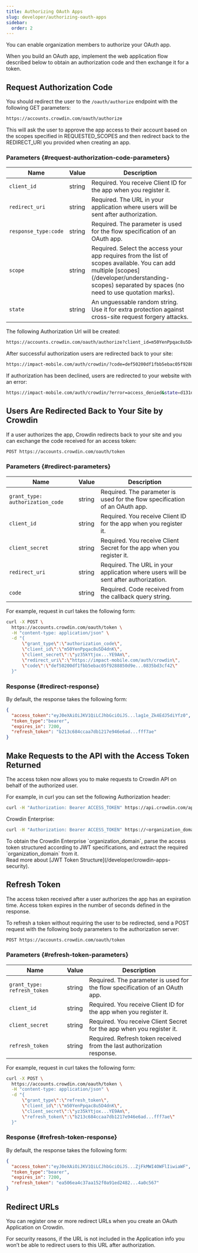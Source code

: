 ```yaml
---
title: Authorizing OAuth Apps
slug: developer/authorizing-oauth-apps
sidebar:
  order: 2
---
```



You can enable organization members to authorize your OAuth app.

When you build an OAuth app, implement the web application flow described below to obtain an authorization code and then exchange it for a token.

## Request Authorization Code

You should redirect the user to the `/oauth/authorize` endpoint with the following GET parameters:

```bash
https://accounts.crowdin.com/oauth/authorize
```

This will ask the user to approve the app access to their account based on the scopes specified in REQUESTED_SCOPES and then redirect back to the REDIRECT_URI you provided when creating an app.

### Parameters {#request-authorization-code-parameters}

<table>
  <thead>
  <tr>
    <th>Name</th>
    <th>Value</th>
    <th>Description</th>
  </tr>
  </thead>
  <tbody>
  <tr>
    <td><code>client_id</code></td>
    <td>string</td>
    <td>Required.  You receive Client ID for the app when you register it.</td>
  </tr>
  <tr>
    <td><code class="whitespace-nowrap">redirect_uri</code></td>
    <td>string</td>
    <td>Required. The URL in your application where users will be sent after authorization.</td>
  </tr>
  <tr>
    <td><code>response_type:</code><code>code</code></td>
    <td>string</td>
    <td>Required. The parameter is used for the flow specification of an OAuth app.</td>
  </tr>
  <tr>
    <td><code>scope</code></td>
    <td>string</td>
    <td>Required. Select the access your app requires from the list of scopes available. You can add multiple [scopes](/developer/understanding-scopes) separated by spaces (no need to use quotation marks).</td>
  </tr>
  <tr>
    <td><code>state</code></td>
    <td>string</td>
    <td>An unguessable random string. Use it for extra protection against cross-site request forgery attacks.</td>
  </tr>
  </tbody>
</table>

The following Authorization Url will be created:

```bash wrap
https://accounts.crowdin.com/oauth/authorize?client_id=m50YenPpqac8u5D4dnK&redirect_uri=https://impact-mobile.com/auth/crowdin&response_type=code&scope=project+tm&state=d131dd02c5e6eec4
```

After successful authorization users are redirected back to your site:

```bash wrap
https://impact-mobile.com/auth/crowdin/?code=def50200df1fbb5ebac05f9288850d9e...0835bd3cf42&state=d131dd02c5e6eec4
```

If authorization has been declined, users are redirected to your website with an error:

```bash wrap
https://impact-mobile.com/auth/crowdin/?error=access_denied&state=d131dd02c5e6eec4
```

## Users Are Redirected Back to Your Site by Crowdin

If a user authorizes the app, Crowdin redirects back to your site and you can exchange the code received for an access token:

```bash
POST https://accounts.crowdin.com/oauth/token
```

### Parameters {#redirect-parameters}

<table>
  <thead>
  <tr>
    <th>Name</th>
    <th>Value</th>
    <th>Description</th>
  </tr>
  </thead>
  <tbody>
  <tr>
    <td><code>grant_type:</code> <code>authorization_code</code></td>
    <td>string</td>
    <td>Required. The parameter is used for the flow specification of an OAuth app.</td>
  </tr>
  <tr>
    <td><code>client_id</code></td>
    <td>string</td>
    <td>Required. You receive Client ID for the app when you register it.</td>
  </tr>
  <tr>
    <td><code>client_secret</code></td>
    <td>string</td>
    <td>Required.  You receive Client Secret for the app when you register it.</td>
  </tr>
  <tr>
    <td><code>redirect_uri</code></td>
    <td>string</td>
    <td>Required. The URL in your application where users will be sent after authorization. </td>
  </tr>
  <tr>
    <td><code>code</code></td>
    <td>string</td>
    <td>Required. Code received from the callback query string. </td>
  </tr>
  </tbody>
</table>

For example, request in curl takes the following form:

```bash
curl -X POST \
  https://accounts.crowdin.com/oauth/token \
  -H "content-type: application/json" \
  -d "{
      \"grant_type\":\"authorization_code\",
      \"client_id\":\"m50YenPpqac8u5D4dnK\",
      \"client_secret\":\"yz35kYtjox...YE9Am\",
      \"redirect_uri\":\"https://impact-mobile.com/auth/crowdin\",
      \"code\":\"def50200df1fbb5ebac05f9288850d9e...0835bd3cf42\"
  }"
```

### Response {#redirect-response}

By default, the response takes the following form:

```json
{
  "access_token":"eyJ0eXAiOiJKV1QiLCJhbGciOiJS...lag1e_Zk4EdJ5diYfz0",
  "token_type":"bearer",
  "expires_in": 7200,
  "refresh_token": "b213c684ccaa7db1217e946e6ad...fff7ae"
}
```

## Make Requests to the API with the Access Token Returned

The access token now allows you to make requests to Crowdin API on behalf of the authorized user.

For example, in curl you can set the following Authorization header:

```bash wrap
curl -H "Authorization: Bearer ACCESS_TOKEN" https://api.crowdin.com/api/v2/projects
```

Crowdin Enterprise:

```bash wrap
curl -H "Authorization: Bearer ACCESS_TOKEN" https://<organization_domain>.api.crowdin.com/api/v2/projects
```

<Aside>
  To obtain the Crowdin Enterprise `organization_domain`, parse the access token structured according to JWT specifications, and extract the required `organization_domain` from it.
</Aside>

<ReadMore>
  Read more about [JWT Token Structure](/developer/crowdin-apps-security).
</ReadMore>

## Refresh Token

The access token received after a user authorizes the app has an expiration time. Access token expires in the number of seconds defined in the response.

To refresh a token without requiring the user to be redirected, send a POST request with the following body parameters to the authorization server:

```bash
POST https://accounts.crowdin.com/oauth/token
```

### Parameters {#refresh-token-parameters}

<table>
  <thead>
  <tr>
    <th>Name</th>
    <th>Value</th>
    <th>Description</th>
  </tr>
  </thead>
  <tbody>
  <tr>
    <td><code>grant_type:</code> <code>refresh_token</code></td>
    <td>string</td>
    <td>Required. The parameter is used for the flow specification of an OAuth app.</td>
  </tr>
  <tr>
    <td><code>client_id</code></td>
    <td>string</td>
    <td>Required. You receive Client ID for the app when you register it.</td>
  </tr>
  <tr>
    <td><code>client_secret</code></td>
    <td>string</td>
    <td>Required.  You receive Client Secret for the app when you register it.</td>
  </tr>
  <tr>
    <td><code>refresh_token</code></td>
    <td>string</td>
    <td>Required. Refresh token received from the last authorization response.</td>
  </tr>
  </tbody>
</table>

For example, request in curl takes the following form:

```bash
curl -X POST \
  https://accounts.crowdin.com/oauth/token \
  -H "content-type: application/json" \
  -d "{
      \"grant_type\":\"refresh_token\",
      \"client_id\":\"m50YenPpqac8u5D4dnK\",
      \"client_secret\":\"yz35kYtjox...YE9Am\",
      \"refresh_token\":\"b213c684ccaa7db1217e946e6ad...fff7ae\"
  }"
```

### Response {#refresh-token-response}

By default, the response takes the following form:

```json
{
  "access_token":"eyJ0eXAiOiJKV1QiLCJhbGciOiJS...ZjFkMWI4OWFlIiwiaWF",
  "token_type":"bearer",
  "expires_in": 7200,
  "refresh_token": "ea506ea4c37aa152f0a91ed2482...4a0c567"
}
```

## Redirect URLs

You can register one or more redirect URLs when you create an OAuth Application on Crowdin.

For security reasons, if the URL is not included in the Application info you won’t be able to redirect users to this URL after authorization.

